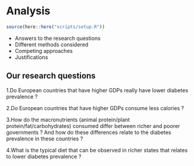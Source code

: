# Analysis

```r
source(here::here("scripts/setup.R"))
```

* Answers to the research questions
* Different methods considered
* Competing approaches
* Justifications

## Our research questions

1.Do European countries that have higher GDPs really have lower diabetes prevalence ?


2.Do European countries that have higher GDPs consume less calories ?


3.How do the macronutrients (animal protein/plant protein/fat/carbohydrates) consumed differ between richer and poorer governments ? And how do these differences relate to the diabetes prevalence in these countries ?


4.What is the typical diet that can be observed in richer states that relates to lower diabetes prevalence ?

